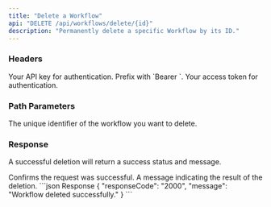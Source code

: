 ```yaml
---
title: "Delete a Workflow"
api: "DELETE /api/workflows/delete/{id}"
description: "Permanently delete a specific Workflow by its ID."
---
```


### Headers

<ParamField header="Authorization" type="string" required>
  Your API key for authentication. Prefix with `Bearer `.
</ParamField>

<ParamField header="x-access-token" type="string" required>
  Your access token for authentication.
</ParamField>

### Path Parameters

<ParamField path="id" type="string" required>
  The unique identifier of the workflow you want to delete.
</ParamField>

### Response

A successful deletion will return a success status and message.

<ResponseField name="status" type="string">
  Confirms the request was successful.
</ResponseField>

<ResponseField name="message" type="string">
  A message indicating the result of the deletion.
</ResponseField>

<ResponseExample>
```json Response
{
  "responseCode": "2000",
  "message": "Workflow deleted successfully."
}
```
</ResponseExample>
